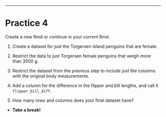 


---

# Practice 4

Create a new Rmd or continue in your current Rmd.

1. Create a dataset for just the Torgersen island penguins that are female.

1. Restrict the data to just Torgersen female penguins that weigh more than 3500 g.

1. Restrict the dataset from the previous step to include just the columns with the original body measurements.

1. Add a column for the difference in the flipper and bill lengths, and call it `flipper_bill_diff`.

1. How many rows and columns does your final dataset have?



* __Take a break!__